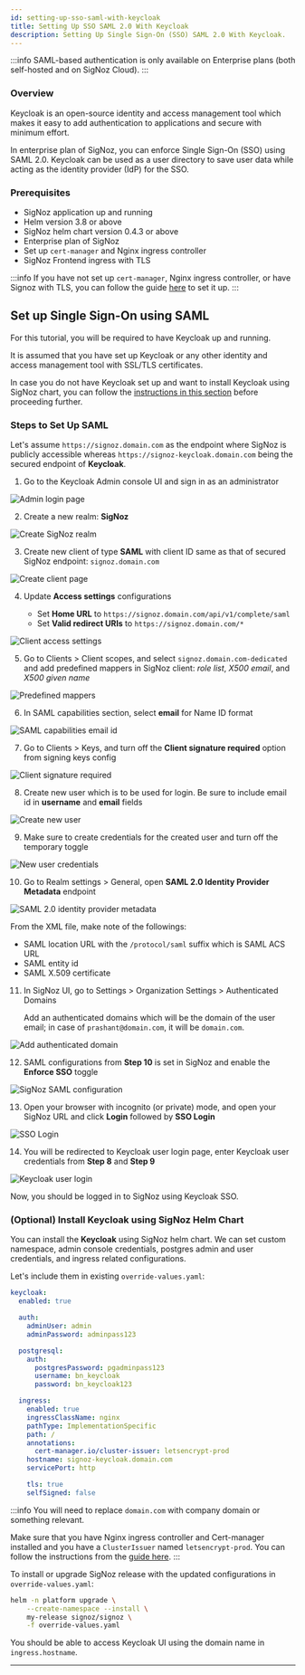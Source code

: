 ```yaml
---
id: setting-up-sso-saml-with-keycloak
title: Setting Up SSO SAML 2.0 With Keycloak
description: Setting Up Single Sign-On (SSO) SAML 2.0 With Keycloak.
---
```


:::info
SAML-based authentication is only available on Enterprise plans
(both self-hosted and on SigNoz Cloud).
:::

### Overview

Keycloak is an open-source identity and access management tool which makes
it easy to add authentication to applications and secure with minimum effort.

In enterprise plan of SigNoz, you can enforce Single Sign-On (SSO) using SAML 2.0.
Keycloak can be used as a user directory to save user data while acting as the
identity provider (IdP) for the SSO.

### Prerequisites

- SigNoz application up and running
- Helm version 3.8 or above
- SigNoz helm chart version 0.4.3 or above
- Enterprise plan of SigNoz
- Set up `cert-manager` and Nginx ingress controller
- SigNoz Frontend ingress with TLS

:::info
If you have not set up `cert-manager`, Nginx ingress controller, or
have Signoz with TLS, you can follow the guide [here][1] to set it up.
:::

## Set up Single Sign-On using SAML

For this tutorial, you will be required to have Keycloak up and running.

It is assumed that you have set up Keycloak or any other identity and
access management tool with SSL/TLS certificates.

In case you do not have Keycloak set up and want to install Keycloak
using SigNoz chart, you can follow the [instructions in this section][2]
before proceeding further.

### Steps to Set Up SAML

Let's assume `https://signoz.domain.com` as the endpoint where SigNoz is
publicly accessible whereas `https://signoz-keycloak.domain.com` being
the secured endpoint of **Keycloak**.

1. Go to the Keycloak Admin console UI and sign in as an administrator

  ![Admin login page](/img/docs/keycloak-saml/admin-login.webp)

2. Create a new realm: **SigNoz**

  ![Create SigNoz realm](/img/docs/keycloak-saml/create-realm.webp)

3. Create new client of type **SAML** with client ID same as that of
  secured SigNoz endpoint: `signoz.domain.com`

  ![Create client page](/img/docs/keycloak-saml/create-client.webp)

4. Update **Access settings** configurations

   - Set **Home URL** to `https://signoz.domain.com/api/v1/complete/saml`
   - Set **Valid redirect URIs** to `https://signoz.domain.com/*`

  ![Client access settings](/img/docs/keycloak-saml/client-access-settings.webp)

5. Go to Clients > Client scopes, and select `signoz.domain.com-dedicated` and
  add predefined mappers in SigNoz client: *role list*, *X500 email*, and *X500 given name* 

  ![Predefined mappers](/img/docs/keycloak-saml/add-predefined-mappers.webp)

6. In SAML capabilities section, select **email** for Name ID format

  ![SAML capabilities email id](/img/docs/keycloak-saml/saml-capabilities-email-id.webp)

7. Go to Clients > Keys, and turn off the **Client signature required** option
  from signing keys config

  ![Client signature required](/img/docs/keycloak-saml/client-signature-required.webp)

8. Create new user which is to be used for login. Be sure to include
  email id in **username** and **email** fields

  ![Create new user](/img/docs/keycloak-saml/create-user.webp)

9. Make sure to create credentials for the created user and turn off the temporary toggle

  ![New user credentials](/img/docs/keycloak-saml/new-user-credentials.webp)

10. Go to Realm settings > General, open **SAML 2.0 Identity Provider Metadata** endpoint

  ![SAML 2.0 identity provider metadata](/img/docs/keycloak-saml/realm-setting-saml.webp)

  From the XML file, make note of the followings:
   - SAML location URL with the `/protocol/saml` suffix which is SAML ACS URL
   - SAML entity id
   - SAML X.509 certificate

11. In SigNoz UI, go to Settings > Organization Settings > Authenticated Domains

    Add an authenticated domains which will be the domain of the user email;
    in case of `prashant@domain.com`, it will be `domain.com`.

  ![Add authenticated domain](/img/docs/keycloak-saml/add-domain.webp)

12. SAML configurations from **Step 10** is set in SigNoz and enable the
  **Enforce SSO** toggle

  ![SigNoz SAML configuration](/img/docs/keycloak-saml/signoz-saml-configuration.webp)

13. Open your browser with incognito (or private) mode, and open your SigNoz
  URL and click **Login** followed by **SSO Login**

  ![SSO Login](/img/docs/keycloak-saml/sso-login.webp)

14. You will be redirected to Keycloak user login page, enter Keycloak user
  credentials from **Step 8** and **Step 9**

  ![Keycloak user login](/img/docs/keycloak-saml/keycloak-user-login.webp)

Now, you should be logged in to SigNoz using Keycloak SSO.

### (Optional) Install Keycloak using SigNoz Helm Chart

You can install the **Keycloak** using SigNoz helm chart. We can set custom
namespace, admin console credentials, postgres admin and user credentials,
and ingress related configurations.

Let's include them in existing `override-values.yaml`:

```yaml
keycloak:
  enabled: true

  auth:
    adminUser: admin
    adminPassword: adminpass123

  postgresql:
    auth:
      postgresPassword: pgadminpass123
      username: bn_keycloak
      password: bn_keycloak123

  ingress:
    enabled: true
    ingressClassName: nginx
    pathType: ImplementationSpecific
    path: /
    annotations:
      cert-manager.io/cluster-issuer: letsencrypt-prod
    hostname: signoz-keycloak.domain.com
    servicePort: http

    tls: true
    selfSigned: false
```

:::info
You will need to replace `domain.com` with company domain or something relevant.

Make sure that you have Nginx ingress controller and Cert-manager installed
and you have a `ClusterIssuer` named `letsencrypt-prod`.
You can follow the instructions from the [guide here][1].
:::

To install or upgrade SigNoz release with the updated configurations in
`override-values.yaml`:

```bash
helm -n platform upgrade \
    --create-namespace --install \
    my-release signoz/signoz \
    -f override-values.yaml
```

You should be able to access Keycloak UI using the domain name in `ingress.hostname`.

---

[1]: /docs/tutorial/setting-up-tls-for-signoz
[2]: /docs/tutorial/setting-up-sso-saml-with-keycloak/#optional-install-keycloak-using-signoz-helm-chart
